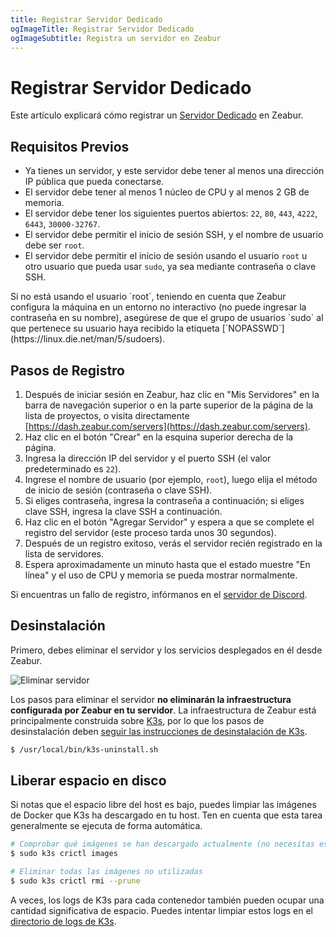 ```yaml
---
title: Registrar Servidor Dedicado
ogImageTitle: Registrar Servidor Dedicado
ogImageSubtitle: Registra un servidor en Zeabur
---
```



# Registrar Servidor Dedicado

Este artículo explicará cómo registrar un [Servidor Dedicado](../dedicated-server) en Zeabur.

## Requisitos Previos

- Ya tienes un servidor, y este servidor debe tener al menos una dirección IP pública que pueda conectarse.
- El servidor debe tener al menos 1 núcleo de CPU y al menos 2 GB de memoria.
- El servidor debe tener los siguientes puertos abiertos: `22`, `80`, `443`, `4222`, `6443`, `30000-32767`.
- El servidor debe permitir el inicio de sesión SSH, y el nombre de usuario debe ser `root`.
- El servidor debe permitir el inicio de sesión usando el usuario `root` u otro usuario que pueda usar `sudo`, ya sea mediante contraseña o clave SSH.

<Callout type="default">
    Si no está usando el usuario `root`, teniendo en cuenta que Zeabur configura la máquina en un entorno no interactivo (no puede ingresar la contraseña en su nombre), asegúrese de que el grupo de usuarios `sudo` al que pertenece su usuario haya recibido la etiqueta [`NOPASSWD`](https://linux.die.net/man/5/sudoers).
</Callout>

## Pasos de Registro

1. Después de iniciar sesión en Zeabur, haz clic en "Mis Servidores" en la barra de navegación superior o en la parte superior de la página de la lista de proyectos, o visita directamente [https://dash.zeabur.com/servers](https://dash.zeabur.com/servers).
2. Haz clic en el botón "Crear" en la esquina superior derecha de la página.
3. Ingresa la dirección IP del servidor y el puerto SSH (el valor predeterminado es `22`).
4. Ingrese el nombre de usuario (por ejemplo, `root`), luego elija el método de inicio de sesión (contraseña o clave SSH).
5. Si eliges contraseña, ingresa la contraseña a continuación; si eliges clave SSH, ingresa la clave SSH a continuación.
6. Haz clic en el botón "Agregar Servidor" y espera a que se complete el registro del servidor (este proceso tarda unos 30 segundos).
7. Después de un registro exitoso, verás el servidor recién registrado en la lista de servidores.
8. Espera aproximadamente un minuto hasta que el estado muestre "En línea" y el uso de CPU y memoria se pueda mostrar normalmente.

Si encuentras un fallo de registro, infórmanos en el [servidor de Discord](https://zeabur.com/dc).

## Desinstalación

Primero, debes eliminar el servidor y los servicios desplegados en él desde Zeabur.

![Eliminar servidor](/dedicated-server/remove-server.webp)

Los pasos para eliminar el servidor **no eliminarán la infraestructura configurada por Zeabur en tu servidor**. La infraestructura de Zeabur está principalmente construida sobre [K3s](https://k3s.io/), por lo que los pasos de desinstalación deben [seguir las instrucciones de desinstalación de K3s](https://docs.k3s.io/installation/uninstall).

```bash
$ /usr/local/bin/k3s-uninstall.sh
```

## Liberar espacio en disco

Si notas que el espacio libre del host es bajo, puedes limpiar las imágenes de Docker que K3s ha descargado en tu host. Ten en cuenta que esta tarea generalmente se ejecuta de forma automática.

```bash
# Comprobar qué imágenes se han descargado actualmente (no necesitas escribir esta línea)
$ sudo k3s crictl images

# Eliminar todas las imágenes no utilizadas
$ sudo k3s crictl rmi --prune
```

A veces, los logs de K3s para cada contenedor también pueden ocupar una cantidad significativa de espacio. Puedes intentar limpiar estos logs en el [directorio de logs de K3s](https://docs.k3s.io/faq#where-are-the-k3s-logs).
